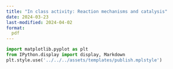 ```yaml
---
title: "In class activity: Reaction mechanisms and catalysis"
date: 2024-03-23
last-modified: 2024-04-02
format:
  pdf
---
```


```python
import matplotlib.pyplot as plt
from IPython.display import display, Markdown
plt.style.use('../../../assets/templates/publish.mplstyle')
```

